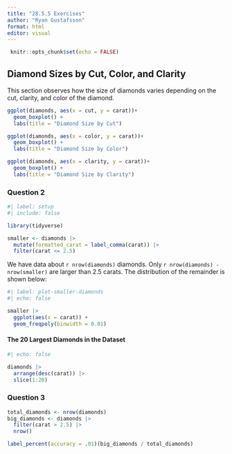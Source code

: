 ---
title: "28.5.5 Exercises"
author: "Ryan Gustafsson"
format: html
editor: visual
---

```{r}
 knitr::opts_chunk$set(echo = FALSE)
```

## Diamond Sizes by Cut, Color, and Clarity

This section observes how the size of diamonds varies depending on the cut, clarity, and color of the diamond.

```{r}
ggplot(diamonds, aes(x = cut, y = carat))+ 
  geom_boxplot() + 
  labs(title = "Diamond Size by Cut")
```

```{r}
ggplot(diamonds, aes(x = color, y = carat))+ 
  geom_boxplot() + 
  labs(title = "Diamond Size by Color")
```

```{r}
ggplot(diamonds, aes(x = clarity, y = carat))+ 
  geom_boxplot() + 
  labs(title = "Diamond Size by Clarity")
```

### Question 2

```{r}
#| label: setup
#| include: false

library(tidyverse)

smaller <- diamonds |> 
  mutate(formatted_carat = label_comma(carat)) |>
  filter(carat <= 2.5) 
```

We have data about `r nrow(diamonds)` diamonds. Only `r nrow(diamonds) - nrow(smaller)` are larger than 2.5 carats. The distribution of the remainder is shown below:

```{r}
#| label: plot-smaller-diamonds
#| echo: false

smaller |> 
  ggplot(aes(x = carat)) + 
  geom_freqpoly(binwidth = 0.01)
```

#### The 20 Largest Diamonds in the Dataset

```{r}
#| echo: false

diamonds |>
  arrange(desc(carat)) |>
  slice(1:20)

```

### Question 3

```{r}
total_diamonds <- nrow(diamonds)
big_diamonds <- diamonds |>
  filter(carat > 2.5) |>
  nrow()

label_percent(accuracy = .01)(big_diamonds / total_diamonds)
  
```

